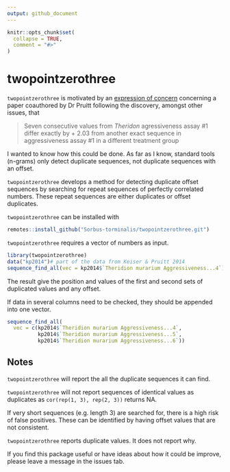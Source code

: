 ```yaml
---
output: github_document
---
```


<!-- README.md is generated from README.Rmd. Please edit that file -->

```r
knitr::opts_chunk$set(
  collapse = TRUE,
  comment = "#>"
)
```

# twopointzerothree

<!-- badges: start -->
<!-- badges: end -->

`twopointzerothree` is motivated by an [expression of concern](https://pubpeer.com/publications/BF638A197BC80D145674D8118BE37F) concerning a paper coauthored by Dr Pruitt following the discovery, amongst other issues, that 

> Seven consecutive values from _Theridon_ agressiveness assay #1 differ exactly by + 2.03 from another exact sequence in aggressiveness assay #1 in a different treatment group

I wanted to know how this could be done. 
As far as I know, standard tools (n-grams) only detect duplicate sequences, not duplicate sequences with an offset.

`twopointzerothree` develops a method for detecting duplicate offset sequences by searching for repeat sequences of perfectly correlated numbers.
These repeat sequences are either duplicates or offset duplicates.

`twopointzerothree` can be installed with 

```r
remotes::install_github("Sorbus-torminalis/twopointzerothree.git")
```

`twopointzerothree` requires a vector of numbers as input. 

```r
library(twopointzerothree)
data("kp2014")# part of the data from Keiser & Pruitt 2014
sequence_find_all(vec = kp2014$`Theridion murarium Aggressiveness...4`)
```

The result give the position and values of the first and second sets of duplicated values and any offset.

If data in several columns need to be checked, they should be appended into one vector.

```r
sequence_find_all(
  vec = c(kp2014$`Theridion murarium Aggressiveness...4`,
          kp2014$`Theridion murarium Aggressiveness...5`,
          kp2014$`Theridion murarium Aggressiveness...6`))
```

## Notes

`twopointzerothree` will report the all the duplicate sequences it can find.

`twopointzerothree` will not report sequences of identical values as duplicates as `cor(rep(1, 3), rep(2, 3))` returns NA.

If very short sequences (e.g. length 3) are searched for, there is a high risk of false positives. 
These can be identified by having offset values that are not consistent.

`twopointzerothree` reports duplicate values.
It does not report why. 

If you find this package useful or have ideas about how it could be improve, please leave a message in the issues tab.

